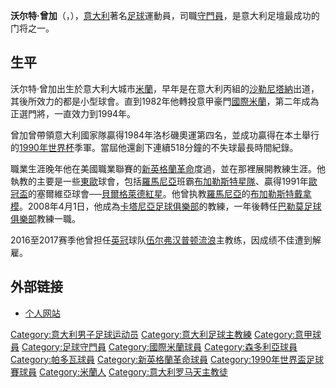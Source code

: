 {{multiple issues|
{{expand|time=2016-11-02T15:57:56+00:00}}
{{unreferenced|time=2016-11-02T15:57:56+00:00}}
{{update|time=2016-11-02T15:57:56+00:00}}
}}
{{noteta|G1=足球|G2=意甲|G3=阿联酋职业足球联赛|G4=沙特职业足球联赛|G5=FAcup
|T=zh-hans:沃尔特·曾加; zh-hk:禾達·辛格;zh-tw:瓦爾特·岑加
|1=zh-hans:沃尔特·曾加; zh-hk:禾達·辛格;zh-tw:瓦爾特·岑加
|2=zh-hans:沃尔特; zh-hk:禾達;zh-tw:瓦爾特
|3=zh-hans:曾加; zh-hk:辛格;zh-tw:岑加
|4=zh-cn:萨勒尼塔纳;zh-tw:沙勒尼塔納;zh-hk:沙蘭力坦拿;
}}
{{Infobox football biography
| playername          = 沃尔特·曾加<br />''Walter Zenga''
| image               = WalterZenga.jpg
| caption             = 
| fullname            = Walter Zenga 
| birth_date          = {{birth date and age|df=yes|1960|4|28}}
| birth_place         = [[意大利|意大利]][[米蘭|米蘭]]
| height              = {{convert|1.88|m|ftin|abbr=on}}
| position            = [[守門員|守門員]]
| currentclub  = 
| youthyears1         = 1969–1971
| youthclubs1         = Macallesi 1927
| youthyears2         = 1971–1978
| youthclubs2         = [[国际米兰足球俱乐部|国际米兰]]
| years1              = 1978–1994
| clubs1              = [[国际米兰足球俱乐部|国际米兰]]
| caps1               = 328
| goals1              = 0
| years2              = 1978–1979
| clubs2              = → [[沙勒尼塔納足球俱樂部|沙勒尼塔納]] (外租)
| caps2               = 3
| goals2              = 0
| years3              = 1979–1980
| clubs3              = → [[薩沃納足球會|薩沃納]] (外租)
| caps3               = 23
| goals3              = 0
| years4              = 1980–1982
| clubs4              = → {{tsl|en|S.S. Sambenedettese Calcio||沙賓納德塞}} (外租)
| caps4               = 67
| goals4              = 0
| years5              = 1994−1996
| clubs5              = [[桑普多利亚足球俱乐部|桑普多利亞]]
| caps5               = 41
| goals5              = 0
| years6              = 1996−1997
| clubs6              = [[帕多瓦足球俱樂部|帕多瓦]]
| caps6               = 21
| goals6              = 0
| years7              = 1997
| clubs7              = [[新英格蘭革命|新英格蘭革命]]
| caps7               = 22
| goals7              = 0
| years8              = 1999
| clubs8              = [[新英格蘭革命|新英格蘭革命]]
| caps8               = 25
| goals8              = 0
| totalcaps           = 
| totalgoals          = 
| nationalyears1      = 1985−1992
| nationalteam1       = [[意大利國家足球隊|意大利]]
| nationalcaps1       = 58
| nationalgoals1      = 0
| medaltemplates      = 
| manageryears1       = 1999
| managerclubs1       = [[新英格蘭革命|新英格蘭革命]]
| manageryears2       = 2000−2001
| managerclubs2       = {{tsl|en|Brera Calcio||比雷拉}}
| manageryears3       = 2002−2004
| managerclubs3       = [[布加勒斯特前進足球會|布加勒斯特前進]]
| manageryears4       = 2004−2005
| managerclubs4       = [[布加勒斯特星隊|布加勒斯特星隊]]
| manageryears5       = 2005−2006
| managerclubs5       = [[貝爾格萊德紅星|貝爾格萊德紅星]]
| manageryears6       = 2006
| managerclubs6       = {{tsl|en|Gaziantepspor||加斯因坦帕沙}}
| manageryears7       = 2007
| managerclubs7       = [[艾恩足球俱樂部|阿尔-艾因]]
| manageryears8       = 2007
| managerclubs8       = [[布加勒斯特戴拿模|布加勒斯特戴拿模]]
| manageryears9       = 2008
| managerclubs9       = [[卡塔尼亞足球俱樂部|卡塔尼亞]]
| manageryears10      = 2009−2010
| managerclubs10      = [[巴勒莫足球俱樂部|巴勒莫]]
| manageryears11      = 2010
| managerclubs11      = [[艾納斯足球會|艾納斯]]
| manageryears12      = 2011−2013
| managerclubs12      = [[迪拜胜利体育俱乐部|迪拜胜利]]
| manageryears13      = 2013−2014
| managerclubs13      = [[艾查捷拉体育和文化俱乐部|艾查捷拉]]
| manageryears14      = 2015
| managerclubs14      = [[桑普多利亚足球俱乐部|桑普多利亞]]
| manageryears15      = 2015–2016
| managerclubs15      = {{le|Al-Shaab CSC||Al-Shaab}}
| manageryears16      = 2016
| managerclubs16      = [[伍尔弗汉普顿流浪足球俱乐部|伍尔弗汉普顿流浪]]
| manageryears17      = 2017–2018
| managerclubs17      = [[克羅托內足球會|克羅托內]]
| manageryears18      = 2018–2019
| managerclubs18      = [[威尼斯足球俱樂部|威尼斯]]
| manageryears19      = 2020
| managerclubs19      = [[卡利亚里足球俱乐部|卡利亞里]]
| club-update         = 
| nationalteam-update = 
}}

'''沃尔特·曾加'''（{{lang-it|'''Walter Zenga'''}}，{{bd|1960年|4月28日|catIdx=Z}}），[[意大利|意大利]]著名[[足球|足球]]運動員，司職[[守門員|守門員]]，是意大利足壇最成功的门将之一。

== 生平 ==
沃尔特·曾加出生於意大利大城市[[米蘭|米蘭]]，早年是在意大利丙組的[[沙勒尼塔納足球俱樂部|沙勒尼塔納]]出道，其後所效力的都是小型球會。直到1982年他轉投意甲豪門[[國際米蘭|國際米蘭]]，第二年成為正選門將，一直效力到1994年。

曾加曾帶領意大利國家隊贏得1984年洛杉磯奧運第四名，並成功贏得在本土舉行的[[1990年世界杯|1990年世界杯]]季軍。當屆他還創下連續518分鐘的不失球最長時間紀錄。

職業生涯晚年他在美國職業聯賽的[[新英格蘭革命|新英格蘭革命]]度過，並在那裡展開教練生涯。他執教的主要是一些[[東歐|東歐]]球會，包括[[羅馬尼亞|羅馬尼亞]]班霸[[布加勒斯特星足球俱樂部|布加勒斯特星隊]]、贏得1991年[[歐冠盃|歐冠盃]]的塞爾維亞球會──[[貝爾格萊德紅星|貝爾格萊德紅星]]。他曾执教[[羅馬尼亞|羅馬尼亞]]的[[布加勒斯特戴拿模|布加勒斯特戴拿模]]。2008年4月1日，他成為[[卡塔尼亞足球俱樂部|卡塔尼亞足球俱樂部]]的教練，一年後轉任[[巴勒莫足球俱樂部|巴勒莫足球俱樂部]]教練一職。

2016至2017赛季他曾担任[[英格兰足球冠军联赛|英冠]]球队[[伍尔弗汉普顿流浪足球俱乐部|伍尔弗汉普顿流浪]]主教练，因成绩不佳遭到解雇。

== 外部链接 ==
* [https://web.archive.org/web/20150905001531/http://www.walterzenga.it/ 个人网站]

{{1986年国际足联世界杯意大利队阵容}}
{{1988年欧洲足球锦标赛意大利队阵容}}
{{1990年世界盃足球賽意大利參賽名單}}

{{DEFAULTSORT:Zenga, Walter}}

[[Category:意大利男子足球运动员|Category:意大利男子足球运动员]]
[[Category:意大利足球主教練|Category:意大利足球主教練]]
[[Category:意甲球員|Category:意甲球員]]
[[Category:足球守門員|Category:足球守門員]]
[[Category:國際米蘭球員|Category:國際米蘭球員]]
[[Category:森多利亞球員|Category:森多利亞球員]]
[[Category:帕多瓦球員|Category:帕多瓦球員]]
[[Category:新英格蘭革命球員|Category:新英格蘭革命球員]]
[[Category:1990年世界盃足球賽球員|Category:1990年世界盃足球賽球員]]
[[Category:米蘭人|Category:米蘭人]]
[[Category:意大利罗马天主教徒|Category:意大利罗马天主教徒]]